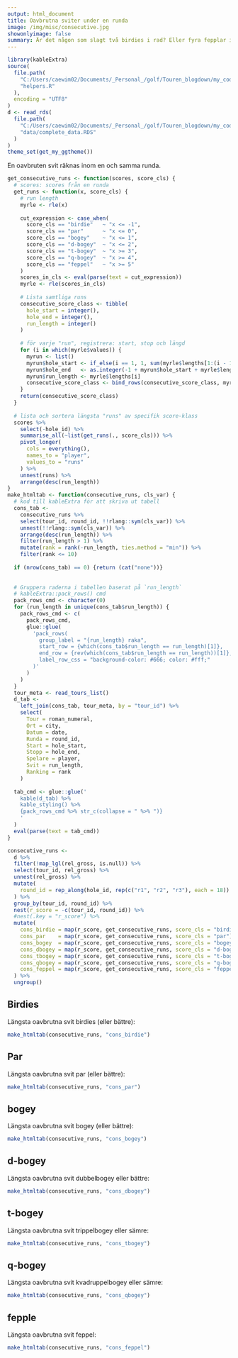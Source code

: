 ```yaml
---
output: html_document  
title: Oavbrutna sviter under en runda   
image: /img/misc/consecutive.jpg  
showonlyimage: false  
summary: Är det någon som slagt två birdies i rad? Eller fyra fepplar i rad?
---
```

```r
library(kableExtra)
source(
  file.path(
    "C:/Users/caewim02/Documents/_Personal_/golf/Touren_blogdown/my_code",
    "helpers.R"
  ),
  encoding = "UTF8"
)
d <- read_rds(
  file.path(
    "C:/Users/caewim02/Documents/_Personal_/golf/Touren_blogdown/my_code",
    "data/complete_data.RDS"
  )  
)
theme_set(get_my_ggtheme())
```

En oavbruten svit räknas inom en och samma runda.



```r
get_consecutive_runs <- function(scores, score_cls) {
  # scores: scores från en runda
  get_runs <- function(x, score_cls) {
    # run length
    myrle <- rle(x)
    
    cut_expression <- case_when(
      score_cls == "birdie"   ~ "x <= -1",
      score_cls == "par"      ~ "x <= 0",
      score_cls == "bogey"    ~ "x <= 1",
      score_cls == "d-bogey"  ~ "x <= 2",
      score_cls == "t-bogey"  ~ "x >= 3",
      score_cls == "q-bogey"  ~ "x >= 4",
      score_cls == "feppel"   ~ "x >= 5"    
    )
    scores_in_cls <- eval(parse(text = cut_expression))
    myrle <- rle(scores_in_cls)
    
    # Lista samtliga runs
    consecutive_score_class <- tibble(
      hole_start = integer(),
      hole_end = integer(), 
      run_length = integer()
    )
    
    # för varje "run", registrera: start, stop och längd
    for (i in which(myrle$values)) {
      myrun <- list()
      myrun$hole_start <- if_else(i == 1, 1, sum(myrle$lengths[1:(i - 1)]) + 1)
      myrun$hole_end   <- as.integer(-1 + myrun$hole_start + myrle$lengths[i])
      myrun$run_length <- myrle$lengths[i]
      consecutive_score_class <- bind_rows(consecutive_score_class, myrun)
    }
    return(consecutive_score_class)
  }
  
  # lista och sortera längsta "runs" av specifik score-klass
  scores %>% 
    select(-hole_id) %>% 
    summarise_all(~list(get_runs(., score_cls))) %>% 
    pivot_longer(
      cols = everything(), 
      names_to = "player", 
      values_to = "runs"
    ) %>% 
    unnest(runs) %>% 
    arrange(desc(run_length))
}
make_htmltab <- function(consecutive_runs, cls_var) {
  # kod till kableExtra för att skriva ut tabell
  cons_tab <- 
    consecutive_runs %>% 
    select(tour_id, round_id, !!rlang::sym(cls_var)) %>% 
    unnest(!!rlang::sym(cls_var)) %>% 
    arrange(desc(run_length)) %>% 
    filter(run_length > 1) %>% 
    mutate(rank = rank(-run_length, ties.method = "min")) %>% 
    filter(rank <= 10)  
  
  if (nrow(cons_tab) == 0) {return (cat("none"))}
  
  
  # Gruppera raderna i tabellen baserat på `run_length`
  # kableExtra::pack_rows() cmd
  pack_rows_cmd <- character(0)
  for (run_length in unique(cons_tab$run_length)) {
    pack_rows_cmd <- c(
      pack_rows_cmd, 
      glue::glue(
        'pack_rows(
          group_label = "{run_length} raka", 
          start_row = {which(cons_tab$run_length == run_length)[1]}, 
          end_row = {rev(which(cons_tab$run_length == run_length))[1]}, 
          label_row_css = "background-color: #666; color: #fff;"
        )'
      )
    )
  }
  tour_meta <- read_tours_list()
  d_tab <- 
    left_join(cons_tab, tour_meta, by = "tour_id") %>% 
    select(
      Tour = roman_numeral, 
      Ort = city, 
      Datum = date, 
      Runda = round_id, 
      Start = hole_start,
      Stopp = hole_end, 
      Spelare = player, 
      Svit = run_length, 
      Ranking = rank
    )
  
  tab_cmd <- glue::glue('
    kable(d_tab) %>% 
    kable_styling() %>% 
    {pack_rows_cmd %>% str_c(collapse = " %>% ")}
    '
  )
  eval(parse(text = tab_cmd))
}
```

```r
consecutive_runs <- 
  d %>% 
  filter(!map_lgl(rel_gross, is.null)) %>% 
  select(tour_id, rel_gross) %>% 
  unnest(rel_gross) %>% 
  mutate(
    round_id = rep_along(hole_id, rep(c("r1", "r2", "r3"), each = 18))
  ) %>% 
  group_by(tour_id, round_id) %>% 
  nest(r_score = -c(tour_id, round_id)) %>% 
  #nest(.key = "r_score") %>% 
  mutate(
    cons_birdie = map(r_score, get_consecutive_runs, score_cls = "birdie"),
    cons_par    = map(r_score, get_consecutive_runs, score_cls = "par"), 
    cons_bogey  = map(r_score, get_consecutive_runs, score_cls = "bogey"), 
    cons_dbogey = map(r_score, get_consecutive_runs, score_cls = "d-bogey"), 
    cons_tbogey = map(r_score, get_consecutive_runs, score_cls = "t-bogey"), 
    cons_qbogey = map(r_score, get_consecutive_runs, score_cls = "q-bogey"),
    cons_feppel = map(r_score, get_consecutive_runs, score_cls = "feppel")
  ) %>% 
  ungroup()
```

## Birdies
Längsta oavbrutna svit birdies (eller bättre):
```r
make_htmltab(consecutive_runs, "cons_birdie")
```

## Par
Längsta oavbrutna svit par (eller bättre):
```r
make_htmltab(consecutive_runs, "cons_par")
```

## bogey
Längsta oavbrutna svit bogey (eller bättre):
```r
make_htmltab(consecutive_runs, "cons_bogey") 
```

## d-bogey
Längsta oavbrutna svit dubbelbogey eller bättre:
```r
make_htmltab(consecutive_runs, "cons_dbogey") 
```

## t-bogey
Längsta oavbrutna svit trippelbogey eller sämre:
```r
make_htmltab(consecutive_runs, "cons_tbogey") 
```

## q-bogey
Längsta oavbrutna svit kvadruppelbogey eller sämre:
```r
make_htmltab(consecutive_runs, "cons_qbogey") 
```

## fepple
Längsta oavbrutna svit feppel:
```r
make_htmltab(consecutive_runs, "cons_feppel") 
```


